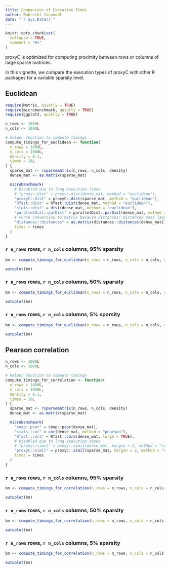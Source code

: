 ```yaml
---
title: Comparison of Execution Times
author: Robrecht Cannoodt
date: "`r Sys.Date()`"
---
```


```r
knitr::opts_chunk$set(
  collapse = TRUE,
  comment = "#>"
)
```

proxyC is optimized for computing proximity between rows or columns of large sparse matrices.

In this vignette, we compare the execution types of proxyC with other R packages for a variable
sparsity level.

## Euclidean

```r
require(Matrix, quietly = TRUE)
require(microbenchmark, quietly = TRUE)
require(ggplot2, quietly = TRUE)

n_rows <- 1000L
n_cols <- 1000L

# helper function to compute timings
compute_timings_for_euclidean <- function(
  n_rows = 1000L,
  n_cols = 1000L,
  density = 0.1,
  times = 10L
) {
  sparse_mat <- rsparsematrix(n_rows, n_cols, density)
  dense_mat <- as.matrix(sparse_mat)

  microbenchmark(
    # Disabled due to long execution times
    # "proxy::dist" = proxy::dist(dense_mat, method = "euclidean"),
    "proxyC::dist" = proxyC::dist(sparse_mat, method = "euclidean"),
    "Rfast::Dist" = Rfast::Dist(dense_mat, method = "euclidean"),
    "stats::dist" = dist(dense_mat, method = "euclidean"),
    "parallelDist::parDist" = parallelDist::parDist(dense_mat, method = "euclidean"),
    # Force conversion to matrix because distances::distances uses lazy evaluation
    "distances::distances" = as.matrix(distances::distances(dense_mat)),
    times = times
  )
}

```


### `r n_rows` rows, `r n_cols` columns, 95% sparsity

```r
bm <- compute_timings_for_euclidean(n_rows = n_rows, n_cols = n_cols, density = 0.05)

autoplot(bm)
```

### `r n_rows` rows, `r n_cols` columns, 50% sparsity

```r
bm <- compute_timings_for_euclidean(n_rows = n_rows, n_cols = n_cols, density = 0.5)

autoplot(bm)
```

### `r n_rows` rows, `r n_cols` columns, 5% sparsity

```r
bm <- compute_timings_for_euclidean(n_rows = n_rows, n_cols = n_cols, density = 0.95)

autoplot(bm)
```

## Pearson correlation

```r
n_rows <- 1000L
n_cols <- 1000L

# helper function to compute timings
compute_timings_for_correlation <- function(
  n_rows = 1000L,
  n_cols = 1000L,
  density = 0.1,
  times = 10L
) {
  sparse_mat <- rsparsematrix(n_rows, n_cols, density)
  dense_mat <- as.matrix(sparse_mat)

  microbenchmark(
    "coop::pcor" = coop::pcor(dense_mat),
    "stats::cor" = cor(dense_mat, method = "pearson"),
    "Rfast::cora" = Rfast::cora(dense_mat, large = TRUE),
    # Disabled due to long execution times
    # "proxy::simil" = proxy::simil(dense_mat, margin = 2, method = "correlation"),
    "proxyC::simil" = proxyC::simil(sparse_mat, margin = 2, method = "correlation"),
    times = times
  )
}
```

### `r n_rows` rows, `r n_cols` columns, 95% sparsity

```r
bm <- compute_timings_for_correlation(n_rows = n_rows, n_cols = n_cols, density = 0.05)

autoplot(bm)
```

### `r n_rows` rows, `r n_cols` columns, 50% sparsity

```r
bm <- compute_timings_for_correlation(n_rows = n_rows, n_cols = n_cols, density = 0.5)

autoplot(bm)
```

### `r n_rows` rows, `r n_cols` columns, 5% sparsity

```r
bm <- compute_timings_for_correlation(n_rows = n_rows, n_cols = n_cols, density = 0.95)

autoplot(bm)
```

